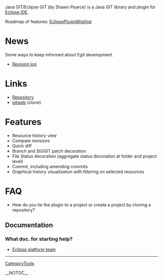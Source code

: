 Java GIT/Eclipse GIT (by Shawn Pearce) is a Java GIT library and plugin for [http://www.eclipse.org/ Eclipse IDE].

Roadmap of features: [[EclipsePluginWishlist]]

= News =
Some ways to keep informed about Egit development.

* [http://repo.or.cz/w/egit.git?a=log Revision log]
= Links =
* [http://www.spearce.org/projects/scm/egit.git Repository]
* [http://repo.or.cz/w/egit.git gitweb] (clone)
= Features =
* Resource history view
* Compare revisions
* Quick diff
* Branch and StGGIT patch decoration
* File Status decoration (aggregate status decoration at folder and project level)
* Commit, including amending commits
* Graphical history visualization with filtering on selected resources
= FAQ =
* How do you tie the plugin to a project or create a project by cloning a repository?
== Documentation ==
=== What doc. for starting help? ===
* [http://www.eclipse.org/eclipse/platform-team/ Eclipse platform team]

----
[[CategoryTools]]

__NOTOC__
